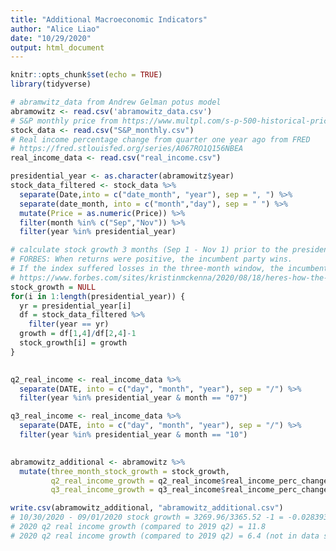 ```yaml
---
title: "Additional Macroeconomic Indicators"
author: "Alice Liao"
date: "10/29/2020"
output: html_document
---
```


```r
knitr::opts_chunk$set(echo = TRUE)
library(tidyverse)
```

```r
# abramwitz_data from Andrew Gelman potus model
abramowitz <- read.csv('abramowitz_data.csv')
# S&P monthly price from https://www.multpl.com/s-p-500-historical-prices/table/by-month
stock_data <- read.csv("S&P_monthly.csv")
# Real income percentage change from quarter one year ago from FRED
# https://fred.stlouisfed.org/series/A067RO1Q156NBEA
real_income_data <- read.csv("real_income.csv")
```

```r
presidential_year <- as.character(abramowitz$year)
stock_data_filtered <- stock_data %>%
  separate(Date,into = c("date_month", "year"), sep = ", ") %>%
  separate(date_month, into = c("month","day"), sep = " ") %>%
  mutate(Price = as.numeric(Price)) %>%
  filter(month %in% c("Sep","Nov")) %>%
  filter(year %in% presidential_year)

# calculate stock growth 3 months (Sep 1 - Nov 1) prior to the presidential election 
# FORBES: When returns were positive, the incumbent party wins. 
# If the index suffered losses in the three-month window, the incumbent loses.
# https://www.forbes.com/sites/kristinmckenna/2020/08/18/heres-how-the-stock-market-has-performed-before-during-and-after-presidential-elections/#49281ba94f86 
stock_growth = NULL
for(i in 1:length(presidential_year)) {
  yr = presidential_year[i]
  df = stock_data_filtered %>%
    filter(year == yr)
  growth = df[1,4]/df[2,4]-1
  stock_growth[i] = growth
}
  
```

```r
q2_real_income <- real_income_data %>%
  separate(DATE, into = c("day", "month", "year"), sep = "/") %>%
  filter(year %in% presidential_year & month == "07")

q3_real_income <- real_income_data %>%
  separate(DATE, into = c("day", "month", "year"), sep = "/") %>%
  filter(year %in% presidential_year & month == "10")
  
```

```r
abramowitz_additional <- abramowitz %>%
  mutate(three_month_stock_growth = stock_growth,
         q2_real_income_growth = q2_real_income$real_income_perc_change,
         q3_real_income_growth = q3_real_income$real_income_perc_change)

write.csv(abramowitz_additional, "abramowitz_additional.csv")
# 10/30/2020 - 09/01/2020 stock growth = 3269.96/3365.52 -1 = -0.02839383 
# 2020 q2 real income growth (compared to 2019 q2) = 11.8
# 2020 q2 real income growth (compared to 2019 q2) = 6.4 (not in data set)
```

